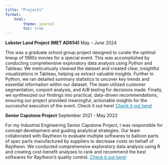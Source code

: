 ```yaml
---
title: "Projects"
format:
    html:
        theme: journal
        toc: true
---
```


**Lobster Land Project (MET AD654)** [May – June 2024]{.cvdate}

This was a graduate school group project designed to curate the optimal lineup of 1980s movies for a special event. This was accomplished by conducting comprehensive exploratory data analysis using Python and Tableau. We meticulously cleaned the dataset and created clear, insightful visualizations in Tableau, helping us extract valuable insights. Further in Python, we ran detailed summary statistics to uncover key trends and essential information within our dataset. The team utilized customer segmentation, conjoint analysis, and A/B testing for decisions made. Finally, we synthesized our findings into practical, data-driven recommendations, ensuring our project provided meaningful, actionable insights for the successful execution of the event. Check it out here! <a href="https://drive.google.com/drive/folders/1ITSISEd5106-ERevTIBGq_DfJtiYrO21?usp=drive_link"  target="_blank" style="color: #007ba7;">Check it out here!</a>


**Senior Capstone Project** [September 2021 - May 2022]{.cvdate}

For my Industrial Engineering Senior Capstone Project, I was responsible for concept development and guiding analytical strategies. Our team collaborated with Raytheon to evaluate multiple softwares to balloon parts of spec parts manufactured by suppliers to decrease costs on behalf of Raytheon. We conducted comprehensive exploratory data analysis using R and creating cost-benefit analyses to rank and recommend the best softwares for Raytheon's quality control. <a href="https://drive.google.com/drive/folders/1-q3PVjGk8AlAUCfCIVgEBgawrS2NN3Z3"  target="_blank" style="color: #007ba7;">Check it out here!</a>

